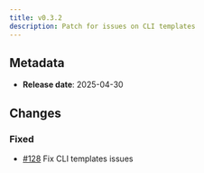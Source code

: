 ```yaml
---
title: v0.3.2
description: Patch for issues on CLI templates
---
```


## Metadata

- **Release date**: 2025-04-30

## Changes

### Fixed

- [#128](https://github.com/InditexTech/weavejs/issues/128) Fix CLI templates issues
